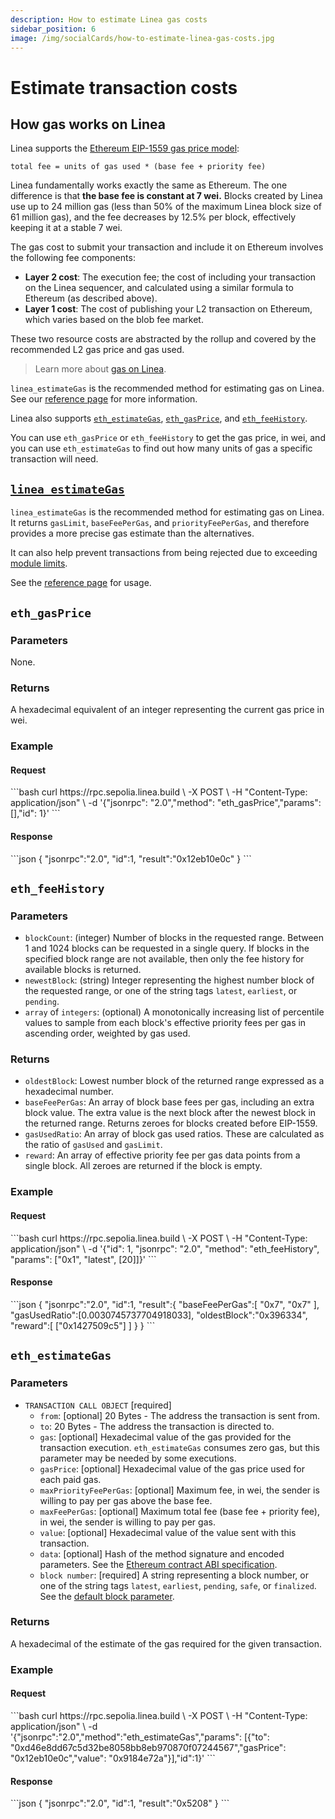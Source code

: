```yaml
---
description: How to estimate Linea gas costs
sidebar_position: 6
image: /img/socialCards/how-to-estimate-linea-gas-costs.jpg
---
```



# Estimate transaction costs

## How gas works on Linea

Linea supports the [Ethereum EIP-1559 gas price model](https://ethereum.org/developers/docs/gas):
```
total fee = units of gas used * (base fee + priority fee)
```

Linea fundamentally works exactly the same as Ethereum. The one difference is that **the base fee 
is constant at 7 wei.** Blocks created by Linea use up to 24 million gas (less than 50% of the 
maximum Linea block size of 61 million gas), and the fee decreases by 12.5% per block, effectively 
keeping it at a stable 7 wei.

The gas cost to submit your transaction and include it on Ethereum involves the following fee 
components:

- **Layer 2 cost**: The execution fee; the cost of including your transaction on the Linea 
  sequencer, and calculated using a similar formula to Ethereum (as described above). 
- **Layer 1 cost**: The cost of publishing your L2 transaction on Ethereum, which varies 
  based on the blob fee market.

These two resource costs are abstracted by the rollup and covered by the recommended L2 gas price
and gas used.

> Learn more about [gas on Linea](./gas-on-linea.mdx).

`linea_estimateGas` is the recommended method for estimating gas on Linea. See our 
[reference page](../../reference/api/linea-estimategas.mdx) for more information. 

Linea also supports [`eth_estimateGas`](https://docs.infura.io/api/networks/linea/json-rpc-methods/eth_estimategas),
[`eth_gasPrice`](https://docs.infura.io/api/networks/linea/json-rpc-methods/eth_gasprice), and
[`eth_feeHistory`](https://docs.infura.io/api/networks/linea/json-rpc-methods/eth_feehistory).

You can use `eth_gasPrice` or `eth_feeHistory` to get the gas price, in wei, and you can use 
`eth_estimateGas` to find out how many units of gas a specific transaction will need. 

## [`linea_estimateGas`](../../reference/api/linea-estimategas.mdx)

`linea_estimateGas` is the recommended method for estimating gas on Linea. It returns `gasLimit`, 
`baseFeePerGas`, and `priorityFeePerGas`, and therefore provides a more precise gas estimate than 
the alternatives.

It can also help prevent transactions from being rejected due to exceeding [module limits](../../../architecture/stack/trace-expansion-proving/prover-limits.mdx).

See the [reference page](../../reference/api/linea-estimategas.mdx) for usage.

## `eth_gasPrice`

### Parameters

None.

### Returns

A hexadecimal equivalent of an integer representing the current gas price in wei.

### Example

#### Request

<Tabs>
  <TabItem value="cURL">
    ```bash
    curl https://rpc.sepolia.linea.build \
       -X POST \
       -H "Content-Type: application/json" \
       -d '{"jsonrpc": "2.0","method": "eth_gasPrice","params": [],"id": 1}'
    ```
  </TabItem>
</Tabs>

#### Response

<Tabs>
  <TabItem value="JSON">
    ```json
    {
      "jsonrpc":"2.0",
      "id":1,
      "result":"0x12eb10e0c"
    }
    ```
  </TabItem>
</Tabs>

## `eth_feeHistory`

### Parameters 

- `blockCount`: (integer) Number of blocks in the requested range. Between 1 and 1024 blocks can be 
  requested in a single query. If blocks in the specified block range are not available, then only the 
  fee history for available blocks is returned.
- `newestBlock`: (string) Integer representing the highest number block of the requested range, or 
  one of the string tags `latest`, `earliest`, or `pending`.
- `array` of `integers`: (optional) A monotonically increasing list of percentile values to sample 
  from each block's effective priority fees per gas in ascending order, weighted by gas used.

### Returns 

- `oldestBlock`: Lowest number block of the returned range expressed as a hexadecimal number.
- `baseFeePerGas`: An array of block base fees per gas, including an extra block value. The extra 
  value is the next block after the newest block in the returned range. Returns zeroes for blocks 
  created before EIP-1559.
- `gasUsedRatio`: An array of block gas used ratios. These are calculated as the ratio of `gasUsed` 
  and `gasLimit`.
- `reward`: An array of effective priority fee per gas data points from a single block. All zeroes 
  are returned if the block is empty.

### Example 

#### Request

<Tabs>
  <TabItem value="cURL">
    ```bash
    curl https://rpc.sepolia.linea.build \
        -X POST \
        -H "Content-Type: application/json" \
        -d '{"id": 1, "jsonrpc": "2.0", "method": "eth_feeHistory", "params": ["0x1", "latest", [20]]}'
    ```
  </TabItem>
</Tabs>

#### Response

<Tabs>
  <TabItem value="JSON">
    ```json
    {
      "jsonrpc":"2.0",
      "id":1,
      "result":{
        "baseFeePerGas":[
          "0x7",
          "0x7"
          ],
        "gasUsedRatio":[0.0030745737704918033],
        "oldestBlock":"0x396334",
        "reward":[
          ["0x1427509c5"]
          ]
        }
    }
    ```
  </TabItem>
</Tabs>

## `eth_estimateGas`

### Parameters

- `TRANSACTION CALL OBJECT` [required]
  - `from`: [optional] 20 Bytes - The address the transaction is sent from.
  - `to`: 20 Bytes - The address the transaction is directed to.
  - `gas`: [optional] Hexadecimal value of the gas provided for the transaction execution. `eth_estimateGas` consumes zero gas, but this parameter may be needed by some executions.
  - `gasPrice`: [optional] Hexadecimal value of the gas price used for each paid gas.
  - `maxPriorityFeePerGas`: [optional] Maximum fee, in wei, the sender is willing to pay per gas above the base fee. 
  - `maxFeePerGas`: [optional] Maximum total fee (base fee + priority fee), in wei, the sender is willing to pay per gas. 
  - `value`: [optional] Hexadecimal value of the value sent with this transaction.
  - `data`: [optional] Hash of the method signature and encoded parameters. See the [Ethereum contract ABI specification](https://docs.soliditylang.org/en/latest/abi-spec.html).
  - `block number`: [required] A string representing a block number, or one of the string tags `latest`, `earliest`, `pending`, `safe`, or `finalized`. See the [default block parameter](https://ethereum.org/en/developers/docs/apis/json-rpc/#default-block).

### Returns

A hexadecimal of the estimate of the gas required for the given transaction.

### Example

#### Request

<Tabs>
  <TabItem value="cURL">
    ```bash
    curl https://rpc.sepolia.linea.build \
        -X POST \
        -H "Content-Type: application/json" \
        -d '{"jsonrpc":"2.0","method":"eth_estimateGas","params": [{"to": "0xd46e8dd67c5d32be8058bb8eb970870f07244567","gasPrice": "0x12eb10e0c","value": "0x9184e72a"}],"id":1}'
    ```
  </TabItem>
</Tabs>

#### Response

<Tabs>
  <TabItem value="JSON">
  ```json
  {
    "jsonrpc":"2.0",
    "id":1,
    "result":"0x5208"
  }
  ```
  </TabItem>
</Tabs>
